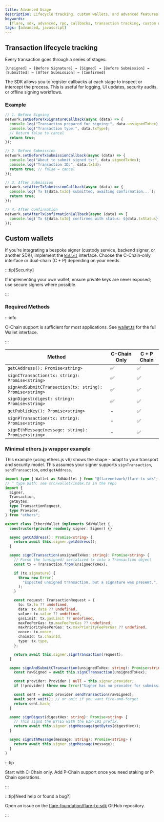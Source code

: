 ```yaml
---
title: Advanced Usage
description: Lifecycle tracking, custom wallets, and advanced features.
keywords:
  [flare, sdk, advanced, rpc, callbacks, transaction tracking, custom wallet]
tags: [advanced, javascript]
---
```


## Transaction lifecycle tracking

Every transaction goes through a series of stages:

```plaintext
[Unsigned] → [Before Signature] → [Signed] → [Before Submission] → [Submitted] → [After Submission] → [Confirmed]
```

The SDK allows you to register callbacks at each stage to inspect or intercept the process.
This is useful for logging, UI updates, security audits, or offline signing workflows.

### Example

```javascript
// 1. Before Signing
network.setBeforeTxSignatureCallback(async (data) => {
  console.log("Transaction prepared for signing:", data.unsignedTxHex);
  console.log("Transaction type:", data.txType);
  // Return false to cancel
  return true;
});

// 2. Before Submission
network.setBeforeTxSubmissionCallback(async (data) => {
  console.log("About to submit signed tx:", data.signedTxHex);
  console.log("Transaction ID:", data.txId);
  return true; // false = cancel
});

// 3. After Submission
network.setAfterTxSubmissionCallback(async (data) => {
  console.log(`Tx ${data.txId} submitted, awaiting confirmation...`);
  return true;
});

// 4. After Confirmation
network.setAfterTxConfirmationCallback(async (data) => {
  console.log(`Tx ${data.txId} confirmed with status: ${data.txStatus}`);
});
```

## Custom wallets

If you're integrating a bespoke signer (custody service, backend signer, or another SDK), implement the [`Wallet`](https://github.com/flare-foundation/flare-tx-sdk/blob/HEAD/src/wallet/index.ts) interface.
Choose the C-Chain-only interface or dual-chain (C + P) depending on your needs.

:::tip[Security]

If implementing your own wallet, ensure private keys are never exposed; use secure signers where possible.

:::

### Required Methods

:::info

C-Chain support is sufficient for most applications.
See [wallet.ts](https://github.com/flare-foundation/flare-tx-sdk/blob/main/src/wallet/wallet.ts) for the full Wallet interface.

:::

| Method                                                   | C-Chain Only | C + P Chain |
| -------------------------------------------------------- | ------------ | ----------- |
| `getCAddress(): Promise<string>`                         | ✅           | ✅          |
| `signCTransaction(tx: string): Promise<string>`          | ✅           | ✅          |
| `signAndSubmitCTransaction(tx: string): Promise<string>` | ✅           | ✅          |
| `signDigest(digest: string): Promise<string>`            | ✅           | ✅          |
| `getPublicKey(): Promise<string>`                        | -            | ✅          |
| `signPTransaction(tx: string): Promise<string>`          | -            | ✅          |
| `signEthMessage(message: string): Promise<string>`       | -            | ✅          |

### Minimal ethers.js wrapper example

This example (using ethers.js v6) shows the shape - adapt to your transport and security model.
This assumes your signer supports `signTransaction`, `sendTransaction`, and `getAddress`.

```typescript
import type { Wallet as SdkWallet } from "@flarenetwork/flare-tx-sdk";
// ^ type path: see src/wallet/index.ts in the repo
import {
  Signer,
  Transaction,
  getBytes,
  type TransactionRequest,
  type Provider,
} from "ethers";

export class EthersWallet implements SdkWallet {
  constructor(private readonly signer: Signer) {}

  async getCAddress(): Promise<string> {
    return await this.signer.getAddress();
  }

  async signCTransaction(unsignedTxHex: string): Promise<string> {
    // Parse the (unsigned) serialized tx into a Transaction object
    const tx = Transaction.from(unsignedTxHex);

    if (tx.signature) {
      throw new Error(
        "Expected unsigned transaction, but a signature was present.",
      );
    }

    const request: TransactionRequest = {
      to: tx.to ?? undefined,
      data: tx.data ?? undefined,
      value: tx.value ?? undefined,
      gasLimit: tx.gasLimit ?? undefined,
      maxFeePerGas: tx.maxFeePerGas ?? undefined,
      maxPriorityFeePerGas: tx.maxPriorityFeePerGas ?? undefined,
      nonce: tx.nonce,
      chainId: tx.chainId,
      type: tx.type,
    };

    return await this.signer.signTransaction(request);
  }

  async signAndSubmitCTransaction(unsignedTxHex: string): Promise<string> {
    const rawSigned = await this.signCTransaction(unsignedTxHex);

    const provider: Provider | null = this.signer.provider;
    if (!provider) throw new Error("Signer has no provider for submission.");

    const sent = await provider.sendTransaction(rawSigned);
    await sent.wait(); // or omit if you want fire-and-forget
    return sent.hash;
  }

  async signDigest(digestHex: string): Promise<string> {
    // This signs the BYTES with the EIP-191 prefix.
    return await this.signer.signMessage(getBytes(digestHex));
  }

  async signEthMessage(message: string): Promise<string> {
    return await this.signer.signMessage(message);
  }
}
```

:::tip

Start with C-Chain only. Add P-Chain support once you need staking or P-Chain operations.

:::

:::tip[Need help or found a bug?]

Open an issue on the [flare-foundation/flare-tx-sdk](https://github.com/flare-foundation/flare-tx-sdk) GitHub repository.

:::
